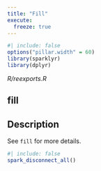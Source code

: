 ```yaml
---
title: "Fill"
execute:
  freeze: true
---
```


```r
#| include: false
options("pillar.width" = 60)
library(sparklyr) 
library(dplyr)
```

*R/reexports.R*

## fill

## Description
 See `fill` for more details. 











```r
#| include: false
spark_disconnect_all()
```
